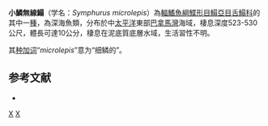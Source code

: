 {{Speciesbox
| status = NE
| status_system = IUCN3.1
| taxon = Symphurus microlepis
| authority = [[Garman|Garman]], 1899
| synonyms = 
}}

'''小鱗無線鰨'''（学名：''Symphurus microlepis''）為[[輻鰭魚綱|輻鰭魚綱]][[鰈形目|鰈形目]][[鰨亞目|鰨亞目]][[舌鰨科|舌鰨科]]的其中一[[種|種]]，為深海魚類，分布於中[[太平洋|太平洋]]東部[[巴拿馬灣|巴拿馬灣]]海域，棲息深度523-530公尺，體長可達10公分，棲息在泥底質底層水域，生活習性不明。

其[[种加词|种加词]]“''microlepis''”意为“细鳞的”。

==参考文献==
*{{FishBase_species|genus=Symphurus |species=microlepis |year=2014|month=4}}

{{Taxonbar|from=Q2093697}}

[[Category:無線鰨屬|X]]
[[Category:1899年描述的鱼类|X]]


{{魚類小作品}}